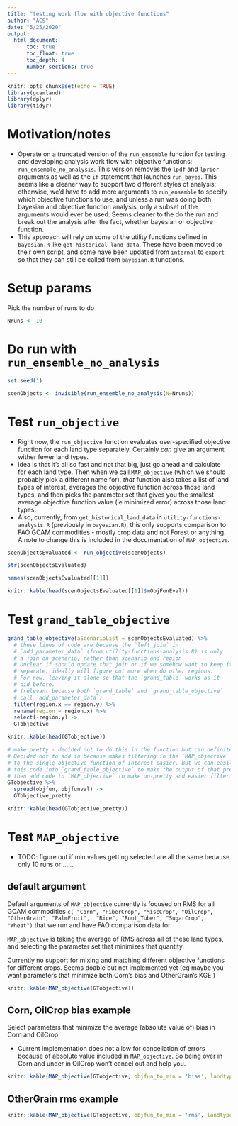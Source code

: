 ```yaml
---
title: "testing work flow with objective functions"
author: "ACS"
date: "5/25/2020"
output: 
  html_document:
      toc: true
      toc_float: true
      toc_depth: 4
      number_sections: true
---
```


```r
knitr::opts_chunk$set(echo = TRUE)
library(gcamland)
library(dplyr)
library(tidyr)
```

# Motivation/notes

- Operate on a truncated version of the `run_ensemble` function for testing and developing analysis work flow with objective functions:
`run_ensemble_no_analysis`. This version removes the `lpdf` and `lprior` arguments as well as the `if` statement that launches `run_bayes`. 
This seems like a cleaner way to support two different styles of analysis; otherwise, we'd have to add more arguments to `run_ensemble` to 
specify which objective functions to use, and unless a run was doing both bayesian and objective function analysis, only a subset of the 
arguments would ever be used. Seems cleaner to the do the run and break out the analysis after the fact, whether bayesian or objective function.
- This approach will rely on some of the utility functions defined in `bayesian.R` like `get_historical_land_data`. These have been
moved to their own script, and some have been updated from `internal` to `export` so that they can still be called from `bayesian.R` functions.


# Setup params

Pick the number of runs to do

```r
Nruns <- 10
```

# Do run with  `run_ensemble_no_analysis`

```r
set.seed(1)

scenObjects <- invisible(run_ensemble_no_analysis(N=Nruns))
```

# Test `run_objective`

- Right now, the `run_objective` function evaluates user-specified objective function for each land type separately. Certainly _can_ give an argument wither fewer land types.
- idea is that it's all so fast and not that big, just go ahead and calculate for each land type. Then when we call `MAP_objective` (which we should probably pick a different name for), _that_ function also takes a list of land types of interest, averages the objective function across those land types, and then picks the parameter set that gives you the smallest average objective function value (ie minimized error) across those land types.
- Also, currently, from `get_historical_land_data` in `utility-functions-analysis.R` (previously in `bayesian.R`), this only supports comparison to FAO GCAM commodities - mostly crop data and not Forest or anything. A note to change this is included in the documentation of `MAP_objective`.



```r

scenObjectsEvaluated <- run_objective(scenObjects)

str(scenObjectsEvaluated)

names(scenObjectsEvaluated[[1]])

knitr::kable(head(scenObjectsEvaluated[[1]]$mObjFunEval))

```

# Test `grand_table_objective`
```r
grand_table_objective(aScenarioList = scenObjectsEvaluated) %>%
  # these lines of code are because the `left_join` in 
  # `add_parameter_data` (from utility-functions-analysis.R) is only
  # a join on scenario, rather than scenario and region.
  # Unclear if should update that join or if we somehow want to keep it
  # separate; ideally will figure out more when do other regions.
  # For now, leaving it alone so that the `grand_table` works as it
  # did before. 
  # (relevant because both `grand_table` and `grand_table_objective`
  # call `add_parameter_data`)
  filter(region.x == region.y) %>%
  rename(region = region.x) %>%
  select(-region.y) ->
  GTobjective

knitr::kable(head(GTobjective))

# make pretty - decided not to do this in the function but can definitely add.
# Decided not to add in because makes filtering in the `MAP_objective` function
# to the single objective function of interest easier. But we can easily add
# this code into `grand_table_objective` to make the output of that pretty, and 
# then add code to `MAP_objective` to make un-pretty and easier filtering.
GTobjective %>%
  spread(objfun, objfunval) ->
  GTobjective_pretty

knitr::kable(head(GTobjective_pretty))
```


# Test `MAP_objective`

- TODO: figure out if min values getting selected are all the same because only 10 runs or ......


## default argument

Default arguments of `MAP_objective` currently is focused on RMS for all GCAM commodities ` c( "Corn", "FiberCrop", "MiscCrop", "OilCrop", "OtherGrain", "PalmFruit",  "Rice", "Root_Tuber", "SugarCrop",  "Wheat")` that we run and have FAO comparison data for. 

`MAP_objective` is taking the average of RMS across all of these land types, and selecting the parameter set that minimizes that quantity.

Currently no support for mixing and matching different objective functions for different crops. Seems doable but not implemented yet (eg maybe you want parameters that minimize both Corn's bias and OtherGrain's KGE.)


```r

knitr::kable(MAP_objective(GTobjective))

```


## Corn, OilCrop bias example

Select parameters that minimize the average (absolute value of) bias in Corn and OilCrop

- Current implementation does not allow for cancellation of errors because of absolute value included in `MAP_objective`. So being over in Corn and under in OilCrop won't cancel out and help you.


```r

knitr::kable(MAP_objective(GTobjective, objfun_to_min = 'bias', landtypes = c('Corn', 'OilCrop')))

```

## OtherGrain rms example

```r

knitr::kable(MAP_objective(GTobjective, objfun_to_min = 'rms', landtypes = c('OtherGrain')))

```


